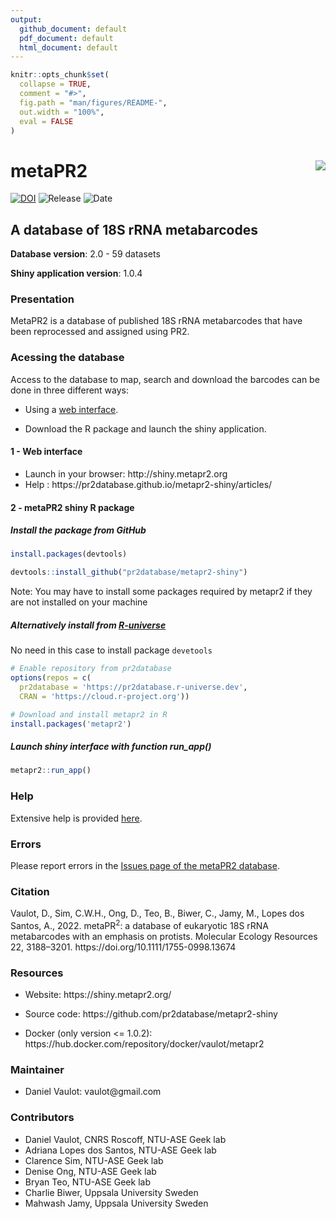 ```yaml
---
output: 
  github_document: default
  pdf_document: default
  html_document: default
---
```


<!-- README.md is generated from README.Rmd. Please edit that file -->

```r
knitr::opts_chunk$set(
  collapse = TRUE,
  comment = "#>",
  fig.path = "man/figures/README-",
  out.width = "100%",
  eval = FALSE
)
```

# metaPR2 <img src="https://github.com/pr2database/metapr2-shiny/blob/main/inst/img/metapr2_logo.png?raw=true" align="right" />

<!-- badges: start -->
[![DOI](https://zenodo.org/badge/410160328.svg)](https://zenodo.org/badge/latestdoi/410160328)
![Release](https://img.shields.io/badge/release-1.0.4-blue.svg)
![Date](https://img.shields.io/badge/date-23%20Nov%202022-lightgrey.svg)

<!-- badges: end -->

## A database of 18S rRNA metabarcodes

**Database version**:  2.0 - 59 datasets

**Shiny application version**: 1.0.4

### Presentation

MetaPR2 is a database of published 18S rRNA metabarcodes that have been reprocessed and assigned using PR2. 


### Acessing the database

Access to the database to map, search and download the barcodes can be done in three different ways:

- Using a [web interface](http://shiny.metapr2.org).

- Download the R package and launch the shiny application.

<!-- This is commented out.
3 - Download and run a Docker container 
 -->
 
#### 1 - Web interface

* Launch in your browser: http://shiny.metapr2.org
* Help : https://pr2database.github.io/metapr2-shiny/articles/

#### 2 - metaPR2 shiny R package


##### Install the package from GitHub

```r
install.packages(devtools)

devtools::install_github("pr2database/metapr2-shiny")

```

Note: You may have to install some packages required by metapr2 if they are not installed on your machine

##### Alternatively install from [R-universe](https://pr2database.r-universe.dev/ui#packages)
No need in this case to install package `devetools`

```r
# Enable repository from pr2database
options(repos = c(
  pr2database = 'https://pr2database.r-universe.dev',
  CRAN = 'https://cloud.r-project.org'))

# Download and install metapr2 in R
install.packages('metapr2')
```

##### Launch shiny interface with function run_app()

```r
metapr2::run_app()
```

<!-- This is commented out.
#### 3 - metaPR2 Docker container

Available from Docker repository: https://hub.docker.com/repository/docker/vaulot/metapr2

* Install docker on your computer: https://docs.docker.com/desktop/

* At shell prompt (can be Linux or Windows Powershell)

```bash
# Download container
docker pull vaulot/metapr2:v1.0.2

# Launch container
docker run --rm -p 8080:8080 metapr2

```

* In your browser: http://localhost:8080/
 
 -->
 
### Help

Extensive help is provided [here](https://pr2database.github.io/metapr2-shiny/articles/).


### Errors

Please report errors in the [Issues page of the metaPR2 database](https://github.com/pr2database/metapr2-shiny/issues).


### Citation

Vaulot, D., Sim, C.W.H., Ong, D., Teo, B., Biwer, C., Jamy, M., Lopes dos Santos, A., 2022. metaPR$^{2}$: a database of eukaryotic 18S rRNA metabarcodes with an emphasis on protists. Molecular Ecology Resources 22, 3188–3201. https://doi.org/10.1111/1755-0998.13674



### Resources

* Website: https://shiny.metapr2.org/

* Source code: https://github.com/pr2database/metapr2-shiny

* Docker (only version <= 1.0.2): https://hub.docker.com/repository/docker/vaulot/metapr2

 




### Maintainer
* Daniel Vaulot: vaulot@gmail.com

### Contributors
* Daniel Vaulot, CNRS Roscoff, NTU-ASE Geek lab
* Adriana Lopes dos Santos, NTU-ASE Geek lab 
* Clarence Sim, NTU-ASE Geek lab 
* Denise Ong, NTU-ASE Geek lab 
* Bryan Teo, NTU-ASE Geek lab
* Charlie Biwer, Uppsala University Sweden
* Mahwash Jamy, Uppsala University Sweden



